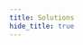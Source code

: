 ```yaml
---
title: Solutions
hide_title: true
---
```



<FeatureIcon src={wexinMiniProgram} alt="Solutions" title="Solutions" />
<LinkList
  srcList={[
    {
      title: "Remove Style Of Button",
      link: "/docs/wexin-mini-program/solutions/remove-style-of-button",
      src: wexinMiniProgram,
      alt: "Remove Style Of Button",
    },
    {
      title: "URL Query String With Special Characters",
      link: "/docs/wexin-mini-program/solutions/url-query-string-with-special-characters",
      src: wexinMiniProgram,
      alt: "URL Query String With Special Characters",
    },
  ]}
/>
